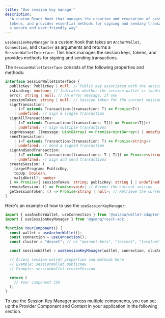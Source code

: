 ```yaml
---
title: "Use session key manager"
description:
  "A custom React hook that manages the creation and revocation of session
  tokens, and provides essential methods for signing and sending transactions in
  a secure and user-friendly way"
---
```


`useSessionKeyManager` is a custom hook that takes an `AnchorWallet`, `Connection`, and `Cluster` as arguments and returns a `SessionWalletInterface`. This hook manages the session keys, tokens, and provides methods for signing and sending transactions.

The `SessionWalletInterface` consists of the following properties and methods:

```typescript
interface SessionWalletInterface {
  publicKey: PublicKey | null; // Public key associated with the session wallet
  isLoading: boolean; // Indicates whether the session wallet is loading
  error: string | null; // An error message, if any
  sessionToken: string | null; // Session token for the current session
  signTransaction:
    | (<T extends Transaction>(transaction: T) => Promise<T>)
    | undefined; // Sign a single transaction
  signAllTransactions:
    | (<T extends Transaction>(transactions: T[]) => Promise<T[]>)
    | undefined; // Sign multiple transactions
  signMessage: ((message: Uint8Array) => Promise<Uint8Array>) | undefined; // Sign a message
  sendTransaction:
    | (<T extends Transaction>(transaction: T) => Promise<string>)
    | undefined; // Send a signed transaction
  signAndSendTransaction:
    | (<T extends Transaction>(transactions: T | T[]) => Promise<string[]>)
    | undefined; // Sign and send transactions
  createSession: (
    targetProgram: PublicKey,
    topUp: boolean,
    validUntil?: number
  ) => Promise<{ sessionToken: string; publicKey: string } | undefined>; // Create a new session
  revokeSession: () => Promise<void>; // Revoke the current session
  getSessionToken: () => Promise<string | null>; // Retrieve the current session token
}
```

Here's an example of how to use the `useSessionKeyManager`:

```typescript
import { useAnchorWallet, useConnection } from '@solana/wallet-adapter-react';
import { useSessionKeyManager } from '@gumhq/react-sdk';

function YourComponent() {
  const wallet = useAnchorWallet();
  const connection = useConnection();
  const cluster = "devnet"; // or "mainnet-beta", "testnet", "localnet"

  const sessionWallet = useSessionKeyManager(wallet, connection, cluster);

  // Access session wallet properties and methods here
  // Example: sessionWallet.publicKey
  // Example: sessionWallet.createSession

  return (
    // Your component JSX
  );
}
```

To use the Session Key Manager across multiple components, you can set up the Provider Component and Context in your application in the following section.

